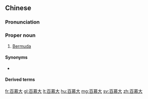 ==Chinese==
{{zh-forms|gloss=-}}
{{zh-wp}}

===Pronunciation===
{{zh-pron
|m=Bǎimùdà
|c=baak3 mou6 daai6
|mn=qz:Piak-mō͘-tāi/xm,zz:Pek-mō͘-tāi
|cat=pn
}}

===Proper noun===
{{zh-proper noun}}

# {{lb|zh|Mainland China}} [[Bermuda]]

====Synonyms====
* {{qualifier|Taiwan}} {{zh-l|百慕達}}

====Derived terms====
{{zh-der|百慕大三角}}

[[fr:百慕大]]
[[gl:百慕大]]
[[lt:百慕大]]
[[hu:百慕大]]
[[mg:百慕大]]
[[sv:百慕大]]
[[zh:百慕大]]